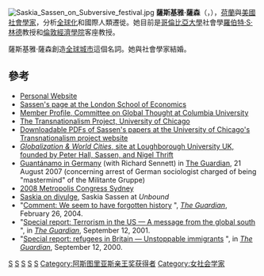 [[File:Saskia_Sassen_on_Subversive_festival.jpg|thumb]]
'''薩斯基雅·薩森'''（{{lang-nl|'''Saskia Sassen'''}}，{{bd|1949年|1月5日}}），[[荷蘭|荷蘭]]與[[美國|美國]][[社會學家|社會學家]]，分析[[全球化|全球化]]和國際人類遷徙。她目前是[[哥倫比亞大學|哥倫比亞大學]]社會學[[羅伯特·S·林德|羅伯特·S·林德]]教授和[[倫敦經濟學院|倫敦經濟學院]]客座教授。

薩斯基雅·薩森創造[[全球城市|全球城市]]這個名詞。她與社會學家{{link-en|理查德·森尼特|Richard Sennett}}結婚。

== 參考 ==
{{commons category|Saskia Sassen}}
* [http://www.saskiasassen.com/ Personal Website]
* [https://web.archive.org/web/20090927122444/http://www2.lse.ac.uk/sociology/whoswho/academic/Sassen.aspx Sassen's page at the London School of Economics]
* [https://web.archive.org/web/20090421160129/http://cgt.columbia.edu/about/committee/sassen_saskia Member Profile, Committee on Global Thought at Columbia University]
* [http://transnationalism.uchicago.edu/index.html The Transnationalism Project, University of Chicago]
* [http://transnationalism.uchicago.edu/links.html Downloadable PDFs of Sassen's papers at the University of Chicago's Transnationalism project website]
* [http://www.lboro.ac.uk/gawc/ ''Globalization & World Cities'', site at Loughborough University UK, founded by Peter Hall, Sassen, and Nigel Thrift]
* [http://education.guardian.co.uk/higher/comment/story/0,,2153120,00.html Guantánamo in Germany] (with Richard Sennett) in [[The_Guardian|The Guardian]], 21 August 2007 (concerning arrest of German sociologist charged of being "mastermind" of the Militante Gruppe)
* [https://web.archive.org/web/20180726071456/http://www.metropoliscongress2008.com/ 2008 Metropolis Congress Sydney]
* [https://archive.today/20130415061528/http://www.legalleft.org/?p=36 Saskia on divulge], Saskia Sassen at ''Unbound''
* "[http://www.guardian.co.uk/comment/story/0,,1156379,00.html Comment: We seem to have forgotten history] {{Wayback|url=http://www.guardian.co.uk/comment/story/0,,1156379,00.html |date=20060302212627 }}", ''[[The_Guardian|The Guardian]]'', February 26, 2004.
* "[http://www.guardian.co.uk/comment/story/0,,550358,00.html Special report: Terrorism in the US — A message from the global south] {{Wayback|url=http://www.guardian.co.uk/comment/story/0,,550358,00.html |date=20070312101021 }}", in ''[[The_Guardian|The Guardian]]'', September 12, 2001.
* "[http://www.guardian.co.uk/comment/story/0,,367308,00.html Special report: refugees in Britain — Unstoppable immigrants] {{Wayback|url=http://www.guardian.co.uk/comment/story/0,,367308,00.html |date=20060302212433 }}", in ''[[The_Guardian|The Guardian]]'', September 12, 2000.

{{阿斯图里亚斯亲王奖获得者|social-sciences}}
{{Authority control}}

{{DEFAULTSORT:Sassen, Saskia}}
[[Category:美國社會學家|S]]
[[Category:聖母大學校友|S]]
[[Category:羅馬大學校友|S]]
[[Category:普瓦捷大學校友|S]]
[[Category:布宜諾斯艾利斯大學校友|S]]
[[Category:阿斯图里亚斯亲王奖获得者|Category:阿斯图里亚斯亲王奖获得者]]
[[Category:女社会学家|Category:女社会学家]]